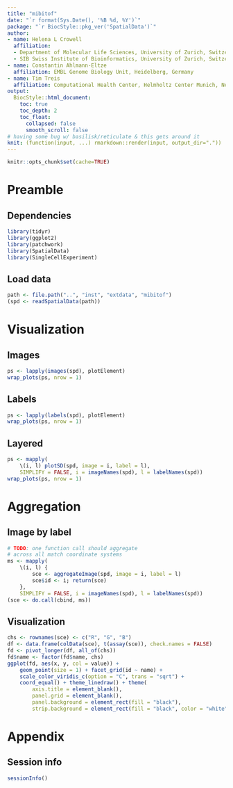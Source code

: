 ```yaml
---
title: "mibitof"
date: "`r format(Sys.Date(), '%B %d, %Y')`"
package: "`r BiocStyle::pkg_ver('SpatialData')`"
author:
- name: Helena L Crowell
  affiliation:
  - Department of Molecular Life Sciences, University of Zurich, Switzerland
  - SIB Swiss Institute of Bioinformatics, University of Zurich, Switzerland
- name: Constantin Ahlmann-Eltze
  affiliation: EMBL Genome Biology Unit, Heidelberg, Germany
- name: Tim Treis
  affiliation: Computational Health Center, Helmholtz Center Munich, Neuherberg, Germany
output: 
  BiocStyle::html_document:
    toc: true
    toc_depth: 2
    toc_float:
      collapsed: false
      smooth_scroll: false
# having some bug w/ basilisk/reticulate & this gets around it
knit: (function(input, ...) rmarkdown::render(input, output_dir=".")) 
---
```


```r
knitr::opts_chunk$set(cache=TRUE)
```

# Preamble

## Dependencies

```r
library(tidyr)
library(ggplot2)
library(patchwork)
library(SpatialData)
library(SingleCellExperiment)
```

## Load data

```r
path <- file.path("..", "inst", "extdata", "mibitof")
(spd <- readSpatialData(path))
```

# Visualization

## Images

```r
ps <- lapply(images(spd), plotElement)
wrap_plots(ps, nrow = 1)
```

## Labels

```r
ps <- lapply(labels(spd), plotElement)
wrap_plots(ps, nrow = 1)
```

## Layered

```r
ps <- mapply(
    \(i, l) plotSD(spd, image = i, label = l),
    SIMPLIFY = FALSE, i = imageNames(spd), l = labelNames(spd))
wrap_plots(ps, nrow = 1)
```

# Aggregation

## Image by label

```r
# TODO: one function call should aggregate
# across all match coordinate systems
ms <- mapply(
    \(i, l) {
        sce <- aggregateImage(spd, image = i, label = l)
        sce$id <- i; return(sce)
    },
    SIMPLIFY = FALSE, i = imageNames(spd), l = labelNames(spd))
(sce <- do.call(cbind, ms))
```

## Visualization

```r
chs <- rownames(sce) <- c("R", "G", "B")
df <- data.frame(colData(sce), t(assay(sce)), check.names = FALSE)
fd <- pivot_longer(df, all_of(chs))
fd$name <- factor(fd$name, chs)
ggplot(fd, aes(x, y, col = value)) +
    geom_point(size = 1) + facet_grid(id ~ name) +
    scale_color_viridis_c(option = "C", trans = "sqrt") +
    coord_equal() + theme_linedraw() + theme(
        axis.title = element_blank(),
        panel.grid = element_blank(),
        panel.background = element_rect(fill = "black"),
        strip.background = element_rect(fill = "black", color = "white"))
```

# Appendix

## Session info

```r
sessionInfo()
```